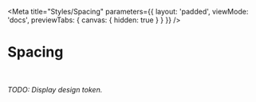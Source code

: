 
<Meta 
    title="Styles/Spacing"
    parameters={{ 
        layout: 'padded', 
        viewMode: 'docs',
        previewTabs: { canvas: { hidden: true } }
    }}
/>

# Spacing

<br/>
 
_TODO: Display design token._